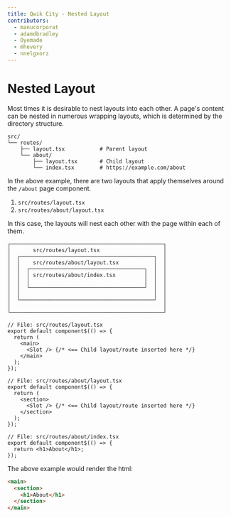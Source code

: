 ```yaml
---
title: Qwik City - Nested Layout
contributors:
  - manucorporat
  - adamdbradley
  - Oyemade
  - mhevery
  - nnelgxorz
---
```


# Nested Layout

Most times it is desirable to nest layouts into each other. A page's content can be nested in numerous wrapping layouts, which is determined by the directory structure.

```
src/
└── routes/
    ├── layout.tsx           # Parent layout
    └── about/
        ├── layout.tsx       # Child layout
        └── index.tsx        # https://example.com/about
```

In the above example, there are two layouts that apply themselves around the `/about` page component.

1. `src/routes/layout.tsx`
2. `src/routes/about/layout.tsx`

In this case, the layouts will nest each other with the page within each of them.

```
┌────────────────────────────────────────────────┐
│       src/routes/layout.tsx                    │
│  ┌──────────────────────────────────────────┐  │
│  │    src/routes/about/layout.tsx           │  │
│  │  ┌────────────────────────────────────┐  │  │
│  │  │ src/routes/about/index.tsx         │  │  │
│  │  │                                    │  │  │
│  │  └────────────────────────────────────┘  │  │
│  │                                          │  │
│  └──────────────────────────────────────────┘  │
│                                                │
└────────────────────────────────────────────────┘
```

```tsx
// File: src/routes/layout.tsx
export default component$(() => {
  return (
    <main>
      <Slot /> {/* <== Child layout/route inserted here */}
    </main>
  );
});
```

```tsx
// File: src/routes/about/layout.tsx
export default component$(() => {
  return (
    <section>
      <Slot /> {/* <== Child layout/route inserted here */}
    </section>
  );
});
```

```tsx
// File: src/routes/about/index.tsx
export default component$(() => {
  return <h1>About</h1>;
});
```

The above example would render the html:

```html
<main>
  <section>
    <h1>About</h1>
  </section>
</main>
```
